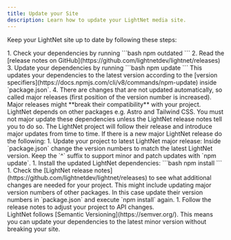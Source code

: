```yaml
---
title: Update your Site
description: Learn how to update your LightNet media site.
---
```




Keep your LightNet site up to date by following these steps:

<Steps>
1. Check your dependencies by running
    ```bash
    npm outdated
    ```
2. Read the [release notes on GitHub](https://github.com/lightnetdev/lightnet/releases)
3. Update your dependencies by running
    ```bash
    npm update
    ```
    This updates your dependencies to the latest version according to the [version specifiers](https://docs.npmjs.com/cli/v8/commands/npm-update) 
    inside `package.json`.
4.  There are changes that are not updated automatically, so called major releases (first position of the version number is increased). 
    Major releases might **break their compatibility** with your project. LightNet depends on other packages e.g. Astro and Tailwind CSS. 
    You must not major update these dependencies unless the LightNet release notes tell you to do so. The LightNet project will follow their 
    release and introduce major updates from time to time. If there is a new major LightNet release do the following:
    1. Update your project to latest LightNet major release: Inside `package.json` change the version numbers to match the latest LightNet version. Keep the `^` suffix 
        to support minor and patch updates with `npm update`.
    1. Install the updated LightNet dependencies:
        ```bash
        npm install
        ```
    1. Check the [LightNet release notes](https://github.com/lightnetdev/lightnet/releases) to see what additional changes are needed for your project.
        This might include updating major version numbers of other packages. In this case update their version numbers in `package.json` and execute `npm install` again.
    1. Follow the release notes to adjust your project to API changes.
</Steps>

<Aside>
LightNet follows [Semantic Versioning](https://semver.org/). This means you can update your dependencies to the latest minor 
version without breaking your site.
</Aside>
